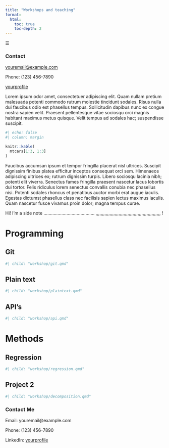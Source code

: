 ```yaml
---
title: "Workshops and teaching"
format:
  html:
    toc: true
    toc-depth: 2 
---
```


```{=html}
<link rel="stylesheet" href="https://cdnjs.cloudflare.com/ajax/libs/font-awesome/6.0.0-beta3/css/all.min.css">
<div class="custom-sidebar">
  <div class="sidebar-icon" onclick="toggleSidebar()">☰</div>
  <div class="sidebar-content">
    <h3>Contact</h3>
    <p><i class="fas fa-envelope email-icon"></i> <a href="mailto:youremail@example.com">youremail@example.com</a></p>
    <p><i class="fas fa-phone-alt phone-icon"></i> Phone: (123) 456-7890</p>
    <p><i class="fab fa-linkedin linkedin-icon"></i> <a href="https://www.linkedin.com/in/yourprofile" target="_blank">yourprofile</a></p>
  </div>
</div>

```


<script>
  function toggleSidebar() {
    const sidebarContent = document.querySelector('.sidebar-content');
    sidebarContent.classList.toggle('visible');
  }
</script>


Lorem ipsum odor amet, consectetuer adipiscing elit. Quam nullam pretium malesuada potenti commodo rutrum molestie tincidunt sodales. Risus nulla dui faucibus odio est phasellus tempus. Sollicitudin dapibus nunc ex congue nostra sapien velit. Praesent pellentesque vitae sociosqu orci magnis habitant maximus metus quisque. Velit tempus ad sodales hac; suspendisse suscipit.

```r
#| echo: false
#| column: margin

knitr::kable(
  mtcars[1:3, 1:3]
)
```

Faucibus accumsan ipsum et tempor fringilla placerat nisl ultrices. Suscipit dignissim finibus platea efficitur inceptos consequat orci sem. Himenaeos adipiscing ultrices ex; rutrum dignissim turpis. Libero sociosqu lacinia nibh; potenti elit viverra. Senectus fames fringilla praesent nascetur lacus lobortis dui tortor. Felis ridiculus lorem senectus convallis conubia nec phasellus nisi. Potenti sodales rhoncus et penatibus auctor morbi erat augue iaculis. Egestas dictumst phasellus class nec facilisis sapien lectus maximus iaculis. Quam nascetur fusce vivamus proin dolor; magna tempus curae.

::: {.column-margin}

Hi! I'm a side note ........................................ ,,,,,,,,,,,,,,,,,,,,,,,,,,,,,,,,,,,,,,,,,,,,,,,,,,, !

:::

# Programming  

## Git {#git}

```r
#| child: "workshop/git.qmd"
```

## Plain text {#plaintext}

```r
#| child: "workshop/plaintext.qmd"
```

## API's {#api}

```r
#| child: "workshop/api.qmd"
```

# Methods

## Regression {#project1}

```r
#| child: "workshop/regression.qmd"
```

## Project 2 {#project2}

```r
#| child: "workshop/decomposition.qmd"
```



<!-- Right Margin Sidebar -->
<div class="contact-sidebar">
  <h3>Contact Me</h3>
  <p>Email: youremail@example.com</p>
  <p>Phone: (123) 456-7890</p>
  <p>LinkedIn: <a href="https://www.linkedin.com/in/yourprofile" target="_blank">yourprofile</a></p>
</div>



::: {.cell}

```{=html}
<style>
  /* Styling for all h1 (Part) headers with fold icons */
  main h1 {
    cursor: pointer;
    font-weight: bold;
    color: #333;
  }
  main h1::after {
    content: " ▼"; /* Adds an arrow icon for Parts */
  }
  main h1.collapsed::after {
    content: " ►"; /* Changes icon when Part is collapsed */
  }

  /* Styling for h2 (Section) headers under Parts */
  main h2 {
    cursor: pointer;
    font-weight: bold;
  }
  main h2::after {
    content: " ▼"; /* Adds an arrow icon for visibility */
  }
  main h2.collapsed::after {
    content: " ►"; /* Changes icon when section is collapsed */
  }
</style>

<script>
  document.addEventListener("DOMContentLoaded", function() {
    // Select all Part headers (h1) within the main content area
    const parts = document.querySelectorAll("main h1");

    parts.forEach((part, index) => {
      part.style.cursor = "pointer";

      // Collect all elements under this Part until the next h1
      let nextSibling = part.nextElementSibling;
      const partContent = [];

      while (nextSibling && nextSibling.tagName !== "H1") {
        partContent.push(nextSibling);
        nextSibling = nextSibling.nextElementSibling;
      }

      // If this is the first h1 header, show it expanded by default
      if (index === 0) {
        part.classList.add("expanded"); // Keeps the icon consistent
      } else {
        // Hide content initially for other h1 headers
        partContent.forEach(element => element.style.display = "none");
      }

      // Toggle visibility of the Part content on click
      part.addEventListener("click", () => {
        const isVisible = partContent[0].style.display === "block";
        partContent.forEach(element => {
          element.style.display = isVisible ? "none" : "block";
        });
        part.classList.toggle("collapsed", !isVisible);
      });
    });

    // Select all Section headers (h2) within the main content under each Part
    const sections = document.querySelectorAll("main h2");

    sections.forEach(section => {
      section.style.cursor = "pointer";

      // Collect all elements under this Section until the next h2 or h1
      let nextSibling = section.nextElementSibling;
      const sectionContent = [];

      while (nextSibling && nextSibling.tagName !== "H2" && nextSibling.tagName !== "H1") {
        sectionContent.push(nextSibling);
        nextSibling = nextSibling.nextElementSibling;
      }

      // Hide the Section content by default
      sectionContent.forEach(element => element.style.display = "none");

      // Toggle visibility of the Section content on click
      section.addEventListener("click", (event) => {
        event.stopPropagation(); // Prevents toggling the parent h1
        const isVisible = sectionContent[0].style.display === "block";
        sectionContent.forEach(element => {
          element.style.display = isVisible ? "none" : "block";
        });
        section.classList.toggle("collapsed", !isVisible);
      });
    });
  });
</script>

```
:::